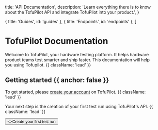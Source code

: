 
  title: 'API Documentation',
  description:
    'Learn everything there is to know about the TofuPilot API and integrate TofuPilot into your product.',
}

  { title: 'Guides', id: 'guides' },
  { title: 'Endpoints', id: 'endpoints' },
]

<HeroPattern />

# TofuPilot Documentation

Welcome to TofuPilot, your hardware testing platform. It helps hardware product teams test smarter and ship faster. This documentation will help you using Tofupilot. {{ className: 'lead' }}

## Getting started {{ anchor: false }}

To get started, please [create your account](https://www.tofupilot.com/auth/signin) on TofuPilot. {{ className: 'lead' }}

Your next step is the creation of your first test run using TofuPilot's API. {{ className: 'lead' }}

<div className="not-prose">
  <Button href="/first-call" variant="text" arrow="right">
    <>Create your first test run</>
  </Button>
</div>

<Guides />

<Resources />
